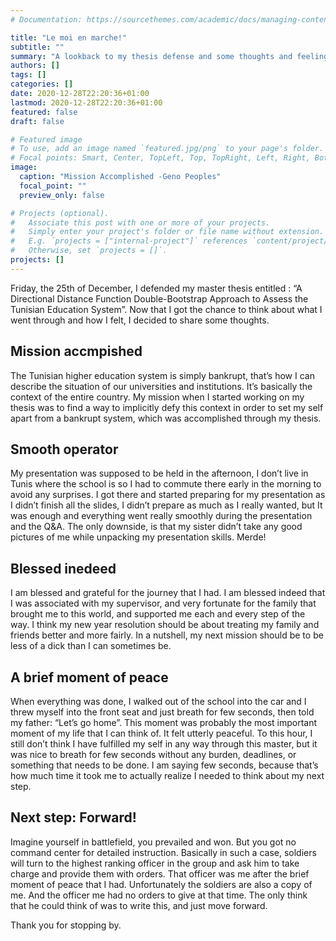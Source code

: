 ```yaml
---
# Documentation: https://sourcethemes.com/academic/docs/managing-content/

title: "Le moi en marche!"
subtitle: ""
summary: "A lookback to my thesis defense and some thoughts and feelings about that day that I wanted to share."
authors: []
tags: []
categories: []
date: 2020-12-28T22:20:36+01:00
lastmod: 2020-12-28T22:20:36+01:00
featured: false
draft: false

# Featured image
# To use, add an image named `featured.jpg/png` to your page's folder.
# Focal points: Smart, Center, TopLeft, Top, TopRight, Left, Right, BottomLeft, Bottom, BottomRight.
image:
  caption: "Mission Accomplished -Geno Peoples"
  focal_point: ""
  preview_only: false

# Projects (optional).
#   Associate this post with one or more of your projects.
#   Simply enter your project's folder or file name without extension.
#   E.g. `projects = ["internal-project"]` references `content/project/deep-learning/index.md`.
#   Otherwise, set `projects = []`.
projects: []
---
```


Friday, the 25th of December, I defended my master thesis entitled : "A Directional Distance Function Double-Bootstrap Approach to Assess the Tunisian Education System". Now that I got the chance to think about what I went through and how I felt, I decided to share some thoughts.

## Mission accmpished

The Tunisian higher education system is simply bankrupt, that's how I can describe the situation of our universities and institutions. It's basically the context of the entire country. My mission when I started working on my thesis was to find a way to implicitly defy this context in order to set my self apart from a bankrupt system, which was accomplished through my thesis.

## Smooth operator

My presentation was supposed to be held in the afternoon, I don't live in Tunis where the school is so I had to commute there early in the morning to avoid any surprises. I got there and started preparing for my presentation as I didn't finish all the slides, I didn't prepare as much as I really wanted, but It was enough and everything went really smoothly during the presentation and the Q&A. The only downside, is that my sister didn't take any good pictures of me while unpacking my presentation skills. Merde!

## Blessed inedeed

I am blessed and grateful for the journey that I had. I am blessed indeed that I was associated with my supervisor, and very fortunate for the family that brought me to this world, and supported me each and every step of the way. I think my new year resolution should be about treating my family and friends better and more fairly. In a nutshell, my next mission should be to be less of a dick than I can sometimes be. 

## A brief moment of peace 

When everything was done, I walked out of the school into the car and I threw myself into the front seat and just breath for few seconds, then told my father: "Let's go home". This moment was probably the most important moment of my life that I can think of. It felt utterly peaceful. To this hour, I still don't think I have fulfilled my self in any way through this master, but it was nice to breath for few seconds without any burden, deadlines, or something that needs to be done. I am saying few seconds, because that's how much time it took me to actually realize I needed to think about my next step. 

## Next step: Forward!

Imagine yourself in battlefield, you prevailed and won. But you got no command center for detailed instruction. Basically in such a case, soldiers will turn to the highest ranking officer in the group and ask him to take charge and provide them with orders. That officer was me after the brief moment of peace that I had. Unfortunately the soldiers are also a copy of me. And the officer me had no orders to give at that time. The only think that he could think of was to write this, and just move forward.

Thank you for stopping by.








